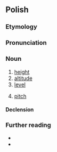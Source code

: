 ==Polish==
{{wp|lang=pl|dab=Wysokość}}

===Etymology===
{{af|pl|wysoki|-ość}}

===Pronunciation===
{{pl-p|a=Pl-wysokość.ogg}}

===Noun===
{{pl-noun|f}}

# [[height]]
# [[altitude]]
# [[level]]
# {{lb|pl|acoustics}} [[pitch]] {{gl|perceived frequency of a sound}}

====Declension====
{{pl-decl-noun-f}}

===Further reading===
* {{R:pl:WSJP}}
* {{R:pl:PWN}}